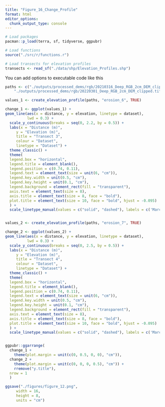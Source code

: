 ```yaml
---
title: "Figure_16_Change_Profile"
format: html
editor_options: 
  chunk_output_type: console
---
```



```r
# Load packages
pacman::p_load(terra, sf, tidyverse, ggpubr)

# Load functions
source("./src/r/functions.r")

# Load transects for elevation profiles
transects <- read_sf("./data/shp/Elevation_Profiles.shp")
```

You can add options to executable code like this 

```r
paths <- c("./outputs/processed_dems/rgb/20210316_Deep_RGB_2cm_DEM_clipped.tif",
    "./outputs/processed_dems/rgb/20220301_Deep_RGB_2cm_DEM_clipped.tif")

values_1 <- create_elevation_profile(paths, "erosion_6", TRUE)

change_1 <- ggplot(values_1) +
geom_line(aes(x = distance, y = elevation, linetype = dataset),
          lwd = 0.3) +
  scale_y_continuous(breaks = seq(0, 2.2, by = 0.5)) +
  labs(x = "Distance (m)",
     y = "Elevation (m)",
     title = "Transect 3",
     colour = "Dataset",
     linetype = "Dataset") +
  theme_classic() +
  theme(
  legend.box = "horizontal",
  legend.title = element_blank(),
  legend.position = c(0.74, 0.11),
  legend.text = element_text(size = unit(6, "cm")),
  legend.key.width = unit(0.5, "cm"),
  legend.key.height = unit(0.1, "cm"),
  legend.background = element_rect(fill = "transparent"),
  axis.text = element_text(size = 8),
  axis.title = element_text(size = 8, face = "bold"),
  plot.title = element_text(size = 10, face = "bold", hjust = -0.095)
  ) +
  scale_linetype_manual(values = c("solid", "dashed"), labels = c('March 2021', 'March 2022'))


values_2 <- create_elevation_profile(paths, "erosion_7", TRUE)

change_2 <- ggplot(values_2) +
geom_line(aes(x = distance, y = elevation, linetype = dataset),
          lwd = 0.3) +
  scale_y_continuous(breaks = seq(0, 2.5, by = 0.5)) +
  labs(x = "Distance (m)",
     y = "Elevation (m)",
     title = "Transect 4",
     colour = "Dataset",
     linetype = "Dataset") +
  theme_classic() +
  theme(
  legend.box = "horizontal",
  legend.title = element_blank(),
  legend.position = c(0.74, 0.11),
  legend.text = element_text(size = unit(6, "cm")),
  legend.key.width = unit(0.5, "cm"),
  legend.key.height = unit(0.1, "cm"),
  legend.background = element_rect(fill = "transparent"),
  axis.text = element_text(size = 8),
  axis.title = element_text(size = 8, face = "bold"),
  plot.title = element_text(size = 10, face = "bold", hjust = -0.095)
  ) +
  scale_linetype_manual(values = c("solid", "dashed"), labels = c('March 2021', 'March 2022'))


ggpubr::ggarrange(
  change_1 +
    theme(plot.margin = unit(c(0, 0.5, 0, 0), "cm")),
  change_2 + 
    theme(plot.margin = unit(c(0, 0, 0, 0.5), "cm")) +
    rremove("y.title"),
  nrow = 1
  ) 

ggsave("./figures/figure_12.png",
     width = 16,
     height = 8,
     units = "cm")
```

